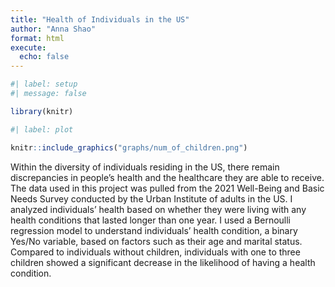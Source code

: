 ```yaml
---
title: "Health of Individuals in the US"
author: "Anna Shao"
format: html
execute:
  echo: false
---
```


```r
#| label: setup
#| message: false

library(knitr)
```

```r
#| label: plot

knitr::include_graphics("graphs/num_of_children.png")
```

Within the diversity of individuals residing in the US, there remain discrepancies in people's health and the healthcare they are able to receive. The data used in this project was pulled from the 2021 Well-Being and Basic Needs Survey conducted by the Urban Institute of adults in the US. I analyzed individuals' health based on whether they were living with any health conditions that lasted longer than one year. I used a Bernoulli regression model to understand individuals' health condition, a binary Yes/No variable, based on factors such as their age and marital status. Compared to individuals without children, individuals with one to three children showed a significant decrease in the likelihood of having a health condition.
